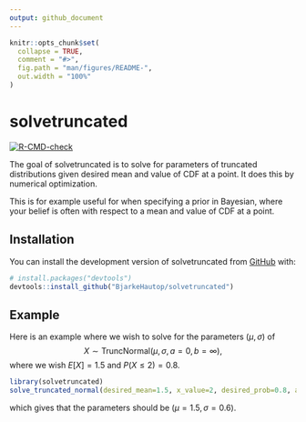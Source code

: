 ```yaml
---
output: github_document
---
```


<!-- README.md is generated from README.Rmd. Please edit that file -->

```r
knitr::opts_chunk$set(
  collapse = TRUE,
  comment = "#>",
  fig.path = "man/figures/README-",
  out.width = "100%"
)
```

# solvetruncated

<!-- badges: start -->
[![R-CMD-check](https://github.com/BjarkeHautop/solvetruncated/actions/workflows/R-CMD-check.yaml/badge.svg)](https://github.com/BjarkeHautop/solvetruncated/actions/workflows/R-CMD-check.yaml)
<!-- badges: end -->

The goal of solvetruncated is to solve for parameters of truncated distributions
given desired mean and value of CDF at a point. It does this by numerical optimization.

This is for example useful for when 
specifying a prior in Bayesian, where your belief is often with respect to a mean and 
value of CDF at a point. 

## Installation

You can install the development version of solvetruncated from [GitHub](https://github.com/) with:

``` r
# install.packages("devtools")
devtools::install_github("BjarkeHautop/solvetruncated")
```

## Example

Here is an example where we wish to solve for the parameters $(\mu, \sigma)$ of $$X \sim \text{TruncNormal}(\mu, \, \sigma, \, a=0, \, b=\infty),$$
where we wish $E[X]=1.5$ and $P(X\leq 2)=0.8$.

```r
library(solvetruncated)
solve_truncated_normal(desired_mean=1.5, x_value=2, desired_prob=0.8, a=0, b=Inf)
```

which gives that the parameters should be $(\mu=1.5, \sigma=0.6)$.
